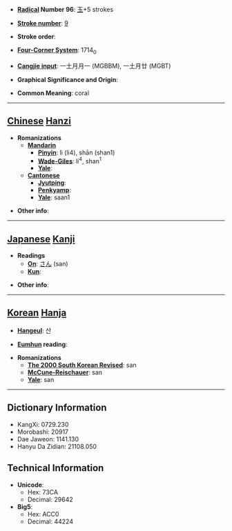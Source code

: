 * '''[[Wiktionary:Chinese radical index| Radical]] Number 96''': [[Wiktionary:Chinese radical index 玉|玉]]+5 strokes

* '''[[Wiktionary:Chinese total strokes index|Stroke number]]''': [[Wiktionary:Chinese total strokes index 9|9]]

* '''Stroke order''': 

* '''[[Wiktionary:Chinese four corner index|Four-Corner System]]''': 1714<sub>0</sub>

* '''[[Wiktionary:Chinese Cangjie index|Cangjie input]]''': 一土月月一 (MGBBM), 一土月廿 (MGBT)

* '''Graphical Significance and Origin''': 

* '''Common Meaning''': coral

----

== [[Chinese]] [[Hanzi]] ==

* '''Romanizations'''
** '''[[Mandarin]]'''
*** '''[[Pinyin]]''': lì (li4), shān (shan1)
*** '''[[Wade-Giles]]''': li<sup>4</sup>, shan<sup>1</sup>
*** '''[[Yale]]''': 
** '''[[Cantonese]]'''
*** '''[[Jyutping]]''':
*** '''[[Penkyamp]]''': 
*** '''[[Yale]]''': saan1

* '''Other info''': 

----

== [[Japanese]] [[Kanji]] ==

* '''Readings'''
** '''[[On]]''': [[さん]] (san)
** '''[[Kun]]''': 

* '''Other info''':  

----

== [[Korean]] [[Hanja]] ==

* '''[[Hangeul]]''': 산

* '''[[Eumhun]] reading''': 

* '''Romanizations'''
** '''[[The 2000 South Korean Revised Romanization|The 2000 South Korean Revised]]''': san
** '''[[McCune-Reischauer]]''': san
** '''[[Yale]]''': san

----

== Dictionary Information ==

* KangXi: 0729.230
* Morobashi: 20917
* Dae Jaweon: 1141.130
* Hanyu Da Zidian: 21108.050

== Technical Information ==

* '''Unicode''':
** Hex: 73CA
** Decimal: 29642
* '''Big5''':
** Hex: ACC0
** Decimal: 44224